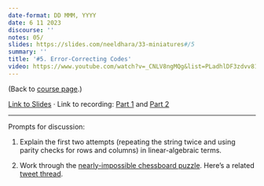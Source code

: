 ```yaml
---
date-format: DD MMM, YYYY
date: 6 11 2023
discourse: ''
notes: 05/
slides: https://slides.com/neeldhara/33-miniatures#/5
summary: ''
title: '#5. Error-Correcting Codes'
video: https://www.youtube.com/watch?v=_CNLV8ngMQg&list=PLadhlDF3zdvv81kngHfUoFR6n1iMj-7vk&index=6
---
```


(Back to [course page](../).)

[Link to Slides](https://slides.com/neeldhara/33-miniatures#/5) · Link to recording: [Part 1](https://www.youtube.com/watch?v=Rg-b9MAHaUQ&list=PLadhlDF3zdvv81kngHfUoFR6n1iMj-7vk&index=5) and [Part 2](https://www.youtube.com/watch?v=PC6cIDoLNWY&list=PLadhlDF3zdvv81kngHfUoFR6n1iMj-7vk&index=6)

---

Prompts for discussion:

1. Explain the first two attempts (repeating the string twice and using parity checks for rows and columns) in linear-algebraic terms.

2. Work through the [nearly-impossible chessboard puzzle](http://datagenetics.com/blog/december12014/index.html). Here's a related [tweet thread](https://twitter.com/neeldhara/status/1721657917139460232).
